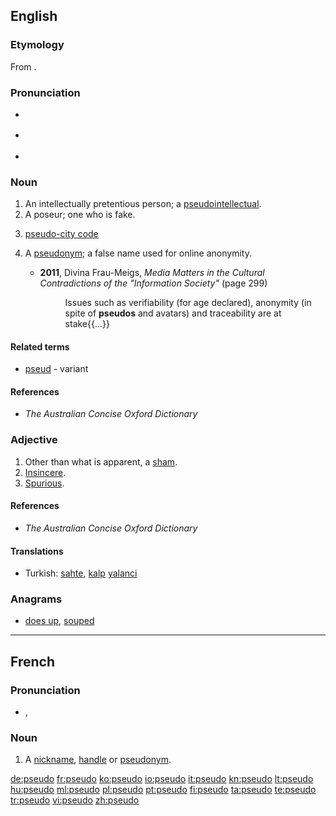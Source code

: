 {{also|pseudo-}}
==English==

===Etymology===
From {{term|pseudo-|lang=en}}.

===Pronunciation===
* {{a|RP}} {{IPA|/ˈsuːdəʊ/}}
* {{a|US}} {{IPA|/ˈsuːdoʊ/}}
* {{rhymes|uːdəʊ}}

===Noun===
{{en-noun}}

# An intellectually pretentious person; a [[pseudointellectual]].
# A poseur; one who is fake.
# {{context|travel industry|informal}} [[pseudo-city code]]
# {{Internet}} A [[pseudonym]]; a false name used for online anonymity.
#* '''2011''', Divina Frau-Meigs, ''Media Matters in the Cultural Contradictions of the "Information Society"'' (page 299)
#*: Issues such as verifiability (for age declared), anonymity (in spite of '''pseudos''' and avatars) and traceability are at stake{{...}}

====Related terms====
* [[pseud]] - variant

====References====
* ''The Australian Concise Oxford Dictionary''

===Adjective===
{{en-adj|-}}

# Other than what is apparent, a [[sham]].
# [[insincere|Insincere]].
# [[spurious|Spurious]].

====References====
* ''The Australian Concise Oxford Dictionary''

====Translations====
{{trans-top|other than is apparent, a sham}}
{{trans-mid}}
{{trans-bottom}}

{{trans-see|insincere}}

{{trans-see|spurious}}

{{checktrans-top}}
* Turkish: [[sahte]], [[kalp]] [[yalanci]]
{{trans-mid}}
{{trans-bottom}}

===Anagrams===
* [[does up#English|does up]], [[souped#English|souped]]

----

==French==

===Pronunciation===
* {{IPA|/psødo/|lang=fr}}, {{X-SAMPA|/ps2do/}}

===Noun===
{{fr-noun|m}}

# {{chiefly|Internet slang|lang=fr}} A [[nickname]], [[handle]] or [[pseudonym]].

[[de:pseudo]]
[[fr:pseudo]]
[[ko:pseudo]]
[[io:pseudo]]
[[it:pseudo]]
[[kn:pseudo]]
[[lt:pseudo]]
[[hu:pseudo]]
[[ml:pseudo]]
[[pl:pseudo]]
[[pt:pseudo]]
[[fi:pseudo]]
[[ta:pseudo]]
[[te:pseudo]]
[[tr:pseudo]]
[[vi:pseudo]]
[[zh:pseudo]]